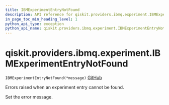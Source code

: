 ```yaml
---
title: IBMExperimentEntryNotFound
description: API reference for qiskit.providers.ibmq.experiment.IBMExperimentEntryNotFound
in_page_toc_min_heading_level: 1
python_api_type: exception
python_api_name: qiskit.providers.ibmq.experiment.IBMExperimentEntryNotFound
---
```


# qiskit.providers.ibmq.experiment.IBMExperimentEntryNotFound

<span id="qiskit.providers.ibmq.experiment.IBMExperimentEntryNotFound" />

`IBMExperimentEntryNotFound(*message)` [GitHub](https://github.com/qiskit/qiskit-ibmq-provider/tree/stable/0.17/qiskit/providers/ibmq/experiment/exceptions.py "view source code")

Errors raised when an experiment entry cannot be found.

Set the error message.

